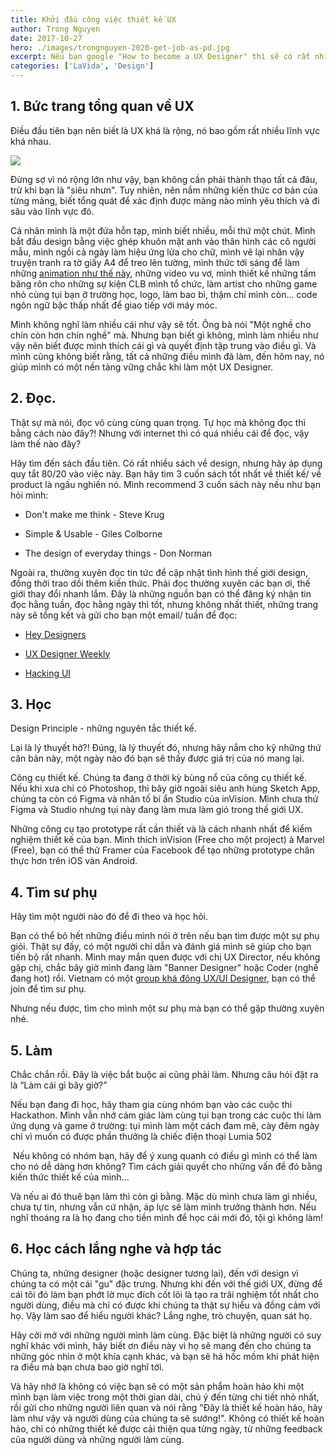 ```yaml
---
title: Khởi đầu công việc thiết kế UX
author: Trong Nguyen
date: 2017-10-27
hero: ./images/trongnguyen-2020-get-job-as-pd.jpg
excerpt: Nếu bạn google "How to become a UX Designer" thì sẽ có rất nhiều bài viết về chủ đề này, nhưng nếu bạn hỏi, thì đây là suy nghĩ của riêng mình.
categories: ['LaVida', 'Design']
---
```


## 1. Bức trang tổng quan về UX

Điều đầu tiên bạn nên biết là UX khá là rộng, nó bao gồm rất nhiều lĩnh vực khá nhau.

<div class="Image__Small">
  <img src="https://66.media.tumblr.com/38db0e187e2bf3081aea8ddcd08672ab/tumblr_inline_oyixy1s5ZF1r2iqwn_540.png" />
</div>

Đừng sợ vì nó rộng lớn như vậy, bạn không cần phải thành thạo tất cả đâu, trừ khi bạn là "siêu nhưn". Tuy nhiên, nên nắm những kiến thức cơ bản của từng mảng, biết tổng quát để xác định được mảng nào mình yêu thích và đi sâu vào lĩnh vực đó.

Cá nhân mình là một đứa hỗn tạp, mình biết nhiều, mỗi thứ một chút. Mình bắt đầu design bằng việc ghép khuôn mặt anh vào thân hình các cô người mẫu, mình ngồi cả ngày làm hiệu ứng lửa cho chữ, mình vẽ lại nhân vậy truyện tranh ra tờ giấy A4 để treo lên tường, mình thức tới sáng để làm những [animation như thế này](https://vimeo.com/59066800), những video vu vơ, mình thiết kế những tấm băng rôn cho những sự kiện CLB mình tổ chức, làm artist cho những game nhỏ cùng tụi bạn ở trường học, logo, làm bao bì, thậm chí mình còn... code ngôn ngữ bậc thấp nhất để giao tiếp với máy móc.

Mình không nghĩ làm nhiều cái như vậy sẽ tốt. Ông bà nói "Một nghề cho chín còn hơn chín nghề" mà. Nhưng bạn biết gì không, mình làm nhiều như vậy nên biết được mình thích cái gì và quyết định tập trung vào điều gì. Và mình cũng không biết rằng, tất cả những điều mình đã làm, đến hôm nay, nó giúp mình có một nền tảng vững chắc khi làm một UX Designer.

## 2. Đọc.

Thật sự mà nói, đọc vô cùng cùng quan trọng. Tự học mà không đọc thì bằng cách nào đây?!
Nhưng với internet thì có quá nhiều cái để đọc, vậy làm thế nào đây?

Hãy tìm đến sách đầu tiên. Có rất nhiều sách về design, nhưng hãy áp dụng quy tắt 80/20 vào việc này. Bạn hãy tìm 3 cuốn sách tốt nhất về thiết kế/ về product là ngấu nghiến nó.
Mình recommend 3 cuốn sách này nếu như bạn hỏi mình:&nbsp;

*   Don't make me think&nbsp;- Steve Krug&nbsp;

*   Simple &amp; Usable - Giles Colborne&nbsp;

*   The design of everyday things - Don Norman

Ngoài ra, thường xuyên đọc tin tức để cập nhật tình hình thế giới design, đồng thời trao dồi thêm kiến thức. Phải đọc thường xuyên các bạn ơi, thế giới thay đổi nhanh lắm. Đây là những nguồn bạn có thể đăng ký nhận tin đọc hằng tuần, đọc hằng ngày thì tốt, nhưng không nhất thiết, những trang này sẽ tổng kết và gửi cho bạn một email/ tuần để đọc:

*   [Hey Designers](https://heydesigner.com/)

*   [UX Designer Weekly](http://uxdesignweekly.com/)

*   [Hacking UI](http://hackingui.com/)

## 3. Học
Design Principle - những nguyên tắc thiết kế.

Lại là lý thuyết hở?! Đúng, là lý thuyết đó, nhưng hãy nắm cho kỹ những thứ căn bản này, một ngày nào đó bạn sẽ thấy được giá trị của nó mang lại.

Công cụ thiết kế. Chúng ta đang ở thời kỳ bùng nổ của công cụ thiết kế. Nếu khi xưa chỉ có Photoshop, thì bây giờ ngoài siêu anh hùng Sketch App, chúng ta còn có Figma và nhân tố bí ẩn Studio của inVision. Mình chưa thử Figma và Studio nhưng tụi này đang làm mưa làm gió trong thế giới UX.&nbsp;

Những công cụ tạo prototype rất cần thiết và là cách nhanh nhất để kiểm nghiệm thiết kế của bạn. Mình thích inVision (Free cho một project) à Marvel (Free), bạn có thể thử Framer của Facebook để tạo những prototype chân thực hơn trên iOS vàn Android.

## 4. Tìm sư phụ
Hãy tìm một người nào đó để đi theo và học hỏi.

Bạn có thể bỏ hết những điều mình nói ở trên nếu bạn tìm được một sự phụ giỏi. Thật sự đấy, có một người chỉ dẫn và đánh giá mình sẽ giúp cho bạn tiến bộ rất nhanh.
Mình may mắn quen được với chị UX Director, nếu không gặp chị, chắc bây giờ mình đang làm "Banner Designer" hoặc Coder (nghề đang hot) rồi.
Vietnam có một [group khá đông UX/UI Designer](https://www.facebook.com/groups/VietnamDesigners/), bạn có thể join để tìm sư phụ.

Nhưng nếu được, tìm cho mình một sư phụ mà bạn có thể gặp thường xuyên nhé.

## 5. Làm

Chắc chắn rồi. Đây là việc bắt buộc ai cũng phải làm. Nhưng câu hỏi đặt ra là “Làm cái gì bây giờ?”

Nếu bạn đang đi học, hãy tham gia cùng nhóm bạn vào các cuộc thi Hackathon. Mình vẫn nhớ cảm giác làm cùng tụi bạn trong các cuộc thi làm ứng dụng và game ở trường: tụi mình làm một cách đam mê, cày đêm ngày chỉ vì muốn có được phần thưởng là chiếc điện thoại Lumia 502

&nbsp;Nếu không có nhóm bạn, hãy để ý xung quanh có điều gì mình có thể làm cho nó dễ dàng hơn không? Tìm cách giải quyết cho những vấn đề đó bằng kiến thức thiết kế của mình...

Và nếu ai đó thuê bạn làm thì còn gì bằng. Mặc dù mình chưa làm gì nhiều, chưa tự tin, nhưng vẫn cứ nhận, áp lực sẽ làm mình trưởng thành hơn. Nếu nghĩ thoáng ra là họ đang cho tiền mình để học cái mới đó, tội gì không làm!

## 6. Học cách lắng nghe và hợp tác

Chúng ta, những designer (hoặc designer tương lai), đến với design vì chúng ta có một cái "gu" đặc trưng. Nhưng khi đến với thế giới UX, đừng để cái tôi đó làm bạn phớt lờ mục đích cốt lõi là tạo ra trãi nghiệm tốt nhất cho người dùng, điều mà chỉ có được khi chúng ta thật sự hiểu và đồng cảm với họ. Vậy làm sao để hiểu người khác? Lắng nghe, trò chuyện, quan sát họ.

Hãy cởi mở với những người mình làm cùng. Đặc biệt là những người có suy nghĩ khác với mình, hãy biết ơn điều này vì họ sẽ mang đến cho chúng ta những góc nhìn ở một khía cạnh khác, và bạn sẽ há hốc mồm khi phát hiện ra điều mà bạn chưa bao giờ nghĩ tới.

Và hãy nhớ là không có việc bạn sẽ có một sản phẩm hoàn hảo khi một mình bạn làm việc trong một thời gian dài, chú ý đến từng chi tiết nhỏ nhất, rồi gửi cho những người liên quan và nói rằng "Đây là thiết kế hoàn hảo, hãy làm như vậy và người dùng của chúng ta sẽ sướng!". Không có thiết kế hoàn hảo, chỉ có những thiết kế được cải thiện qua từng ngày, từ những feedback của người dùng và những người làm cùng.
